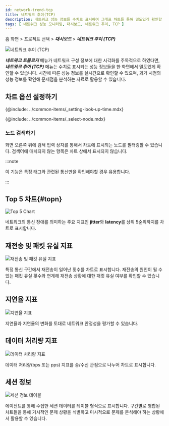 ```yaml
---
id: network-trend-tcp
title: 네트워크 추이(TCP)
description: 네트워크 성능 정보를 수치로 표시하여 그래프 차트를 통해 밀도있게 확인할 수 있습니다.
tags: [ 네트워크 성능 모니터링, 대시보드, 네트워크 추이, TCP ]
---
```


홈 화면 > 프로젝트 선택 > ***대시보드*** > ***네트워크 추이 (TCP)***

![네트워크 추이 (TCP)](/img/npm-dashboard-network-trend.png)

***네트워크 토폴로지*** 메뉴가 네트워크 구성 정보에 대한 시각화를 주목적으로 하였다면, ***네트워크 추이 (TCP)*** 메뉴는 수치로 표시되는 성능 정보들을 한 화면에서 밀도있게 확인할 수 있습니다. 시간에 따른 성능 정보를 실시간으로 확인할 수 있으며, 과거 시점의 성능 정보를 확인해 문제점을 분석하는 자료로 활용할 수 있습니다.

## 차트 옵션 설정하기

<!-- 조회 시간 설정하기-->
{@include: ../common-items/_setting-look-up-time.mdx}

<!-- 노드 선택하기-->
{@include: ../common-items/_select-node.mdx}

### 노드 검색하기

화면 오른쪽 위에 검색 입력 상자를 통해서 차트에 표시되는 노드를 필터링할 수 있습니다. 검색어에 매치되지 않는 항목은 차트 상에서 표시되지 않습니다.

:::note

이 기능은 특정 태그와 관련된 통신만을 확인해야할 경우 유용합니다.

:::


## Top 5 차트{#topn}

![Top 5 Chart](/img/npm-network-trend-top5.png)

네트워크의 통신 장애를 의미하는 주요 지표인 **jitter**와 **latency**를 상위 5순위까지를 차트로 표시합니다.

## 재전송 및 패킷 유실 지표

![재전송 및 패킷 유실 지표](/img/npm-network-rc-lc-chart.png)

특정 통신 구간에서 재전송이 일어난 횟수를 차트로 표시합니다. 재전송의 원인이 될 수 있는 패킷 유실 횟수와 연계해 재전송 상황에 대한 패킷 유실 여부를 확인할 수 있습니다.


## 지연율 지표

![지연율 지표](/img/npm-network-trend-jitter-latency.png)

지연율과 지연율의 변화를 토대로 네트워크 안정성을 평가할 수 있습니다.


## 데이터 처리량 지표

![데이터 처리량 지표](/img/npm-network-trend-data-process.png)

데이터 처리량(bps 또는 pps) 지표를 송/수신 관점으로 나누어 차트로 표시합니다. 


## 세션 정보

![세션 정보 테이블](/img/npm-network-trend-sessions.png)

에이전트를 통해 수집한 세션 데이터를 테이블 형식으로 표시합니다. 구간별로 병합된 차트들을 통해 거시적인 문제 상황을 식별하고 미시적으로 문제를 분석해야 하는 상황에서 활용할 수 있습니다.